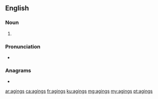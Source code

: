 ==English==

===Noun===
{{head|en|noun plural form}}

# {{plural of|aging|lang=en}}
===Pronunciation===
* {{IPA|/ˈeɪ.dʒɪŋz/|lang=en}}

===Anagrams===
* {{l|en|niggas}}

[[ar:agings]]
[[ca:agings]]
[[fr:agings]]
[[ku:agings]]
[[mg:agings]]
[[my:agings]]
[[pt:agings]]